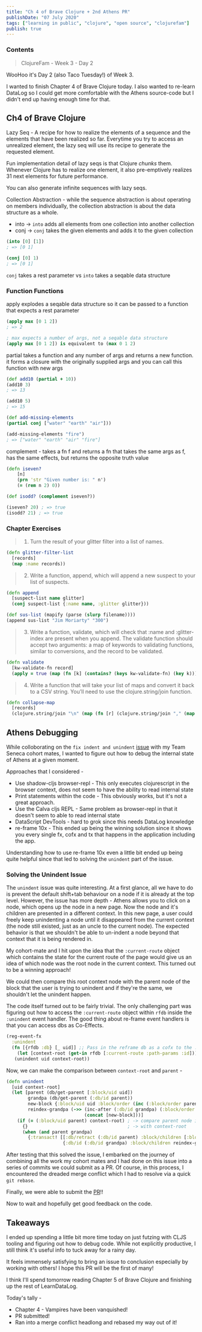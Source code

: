```yaml
---
title: "Ch 4 of Brave Clojure + 2nd Athens PR"
publishDate: "07 July 2020"
tags: ["learning in public", "clojure", "open source", "clojurefam"]
publish: true
---
```


### Contents

> ClojureFam - Week 3 - Day 2

WooHoo it's Day 2 (also Taco Tuesday!) of Week 3.

I wanted to finish Chapter 4 of Brave Clojure today. I also wanted to re-learn DataLog so I could get more comfortable with the Athens source-code but I didn't end up having enough time for that.

## Ch4 of Brave Clojure

Lazy Seq - A recipe for how to realize the elements of a sequence and the elements that have been realized so far. Everytime you try to access an unrealized element, the lazy seq will use its recipe to generate the requested element.

Fun implementation detail of lazy seqs is that Clojure _chunks_ them. Whenever Clojure has to realize one element, it also pre-emptively realizes 31 next elements for future performance.

You can also generate infinite sequences with lazy seqs.

Collection Abstraction - while the sequence abstraction is about operating on members individually, the collection abstraction is about the data structure as a whole.

- into -> `into` adds all elements from one collection into another collection
- conj -> `conj` takes the given elements and adds it to the given collection

```clojure
(into [0] [1])
; => [0 1]

(conj [0] 1)
; => [0 1]
```

`conj` takes a rest parameter vs `into` takes a seqable data structure

### Function Functions

apply explodes a seqable data structure so it can be passed to a function that expects a rest parameter

```clojure
(apply max [0 1 2])
; => 2

; max expects a number of args, not a seqable data structure
(apply max [0 1 2]) is equivalent to (max 0 1 2)
```

partial takes a function and any number of args and returns a new function. it forms a closure with the originally supplied args and you can call this function with new args

```clojure
(def add10 (partial + 10))
(add10 3)
; => 13

(add10 5)
; => 15

(def add-missing-elements
(partial conj ["water" "earth" "air"]))

(add-missing-elements "fire")
; => ["water" "earth" "air" "fire"]
```

complement - takes a fn f and returns a fn that takes the same args as f, has the same effects, but returns the opposite truth value

```clojure
(defn iseven?
    [n]
    (prn 'str "Given number is: " n')
    (= (rem n 2) 0))

(def isodd? (complement iseven?))

(iseven? 20) ; => true
(isodd? 21) ; => true
```

### Chapter Exercises

> 1. Turn the result of your glitter filter into a list of names.

```clojure
(defn glitter-filter-list
  [records]
  (map :name records))
```

> 2. Write a function, append, which will append a new suspect to your list of suspects.

```clojure
(defn append
  [suspect-list name glitter]
  (conj suspect-list {:name name, :glitter glitter}))

(def sus-list (mapify (parse (slurp filename))))
(append sus-list "Jim Moriarty" "300")
```

> 3. Write a function, validate, which will check that :name and :glitter-index are present when you append. The validate function should accept two arguments: a map of keywords to validating functions, similar to conversions, and the record to be validated.

```clojure
(defn validate
  [kw-validate-fn record]
  (apply = true (map (fn [k] (contains? (keys kw-validate-fn) (key k))) record)))
```

> 4. Write a function that will take your list of maps and convert it back to a CSV string. You’ll need to use the clojure.string/join function.

```clojure
(defn collapse-map
  [records]
  (clojure.string/join "\n" (map (fn [r] (clojure.string/join "," (map str (vals r)))) records)))
```

## Athens Debugging

While colloborating on the `fix indent and unindent` [issue](https://github.com/athensresearch/athens/issues/209) with my Team Seneca cohort mates, I wanted to figure out how to debug the internal state of Athens at a given moment.

Approaches that I considered -

- Use shadow-cljs browser-repl - This only executes clojurescript in the browser context, does not seem to have the ability to read internal state
- Print statements within the code - This obviously works, but it's not a great approach.
- Use the Calva cljs REPL - Same problem as browser-repl in that it doesn't seem to able to read internal state
- DataScript DevTools - hard to grok since this needs DataLog knowledge
- re-frame 10x - This ended up being the winning solution since it shows you every single fx, cofx and tx that happens in the application including the app.

Understanding how to use re-frame 10x even a little bit ended up being quite helpful since that led to solving the `unindent` part of the issue.

### Solving the Unindent Issue

The `unindent` issue was quite interesting. At a first glance, all we have to do is prevent the default shift+tab behaviour on a node if it is already at the top level.
However, the issue has more depth - Athens allows you to click on a node, which opens up the node in a new page. Now the node and it's children are presented in a different context. In this new page, a user could freely keep unindenting a node until it disappeared from the current context (the node still existed, just as an uncle to the current node). The expected behavior is that we shouldn't be able to un-indent a node beyond that context that it is being rendered in.

My cohort-mate and I hit upon the idea that the `:current-route` object which contains the state for the current route of the page would give us an idea of which node was the root node in the current context. This turned out to be a winning approach!

We could then compare this root context node with the parent node of the block that the user is trying to unindent and if they're the same, we shouldn't let the unindent happen.

The code itself turned out to be fairly trivial. The only challenging part was figuring out how to access the `:current-route` object within `rfdb` inside the `:unindent` event handler. The good thing about re-frame event handlers is that you can access dbs as Co-Effects.

```clojure
(reg-event-fx
  :unindent
  (fn [{rfdb :db} [_ uid]] ;; Pass in the reframe db as a cofx to the :unindent event handler
    (let [context-root (get-in rfdb [:current-route :path-params :id]))])
   (unindent uid context-root))
```

Now, we can make the comparison between `context-root` and `parent` -

```clojure
(defn unindent
  [uid context-root]
  (let [parent (db/get-parent [:block/uid uid])
        grandpa (db/get-parent (:db/id parent))
        new-block {:block/uid uid :block/order (inc (:block/order parent))}
        reindex-grandpa (->> (inc-after (:db/id grandpa) (:block/order parent))
                             (concat [new-block]))]
    (if (= (:block/uid parent) context-root) ; -> compare parent node id of current node
      {}                                     ; -> with context-root
      (when (and parent grandpa)
        {:transact! [[:db/retract (:db/id parent) :block/children [:block/uid uid]]
                     {:db/id (:db/id grandpa) :block/children reindex-grandpa}]}))))
```

After testing that this solved the issue, I embarked on the journey of combining all the work my cohort mates and I had done on this issue into a series of commits we could submit as a PR. Of course, in this process, I encountered the dreaded merge conflict which I had to resolve via a quick `git rebase`.

Finally, we were able to submit the [PR](https://github.com/athensresearch/athens/pull/228)!!

Now to wait and hopefully get good feedback on the code.

## Takeaways

I ended up spending a little bit more time today on just futzing with CLJS tooling and figuring out how to debug code. While not explicitly productive, I still think it's useful info to tuck away for a rainy day.

It feels immensely satisfying to bring an issue to conclusion especially by working with others! I hope this PR will be the first of many!

I think I'll spend tomorrow reading Chapter 5 of Brave Clojure and finishing up the rest of LearnDataLog.

Today's tally -

- Chapter 4 - Vampires have been vanquished!
- PR submitted!
- Ran into a merge conflict headlong and rebased my way out of it!
